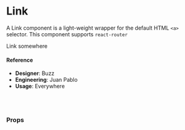 
<Meta title="Components/Text/Link" component={Link} />

# Link

A Link component is a light-weight wrapper for the default HTML `<a>` selector. This component supports `react-router`

<Canvas>
  <Story name="default">
    <Link href="https://github.com/helpscout/hsds-react">Link somewhere</Link>
  </Story>
</Canvas>

#### Reference

- **Designer**: Buzz
- **Engineering**: Juan Pablo
- **Usage**: Everywhere

<br />
<br />

### Props

<ArgsTable of={Link} />
